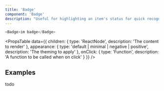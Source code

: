 ```yaml
---
title: 'Badge'
component: 'Badge'
description: "Useful for highlighting an item's status for quick recognition to the user."
---
```


```js live
<Badge>im badge</Badge>
```

<PropsTable
  data={{
    children: {
      type: 'ReactNode',
      description: 'The content to render'
    },
    appearance: {
      type: 'default | minimal | negative | positive',
      description: 'The theming to apply'
    },
    onClick: {
      type: 'Function',
      description: 'A function to be called when on click'
    }
  }}
/>

## Examples

todo
